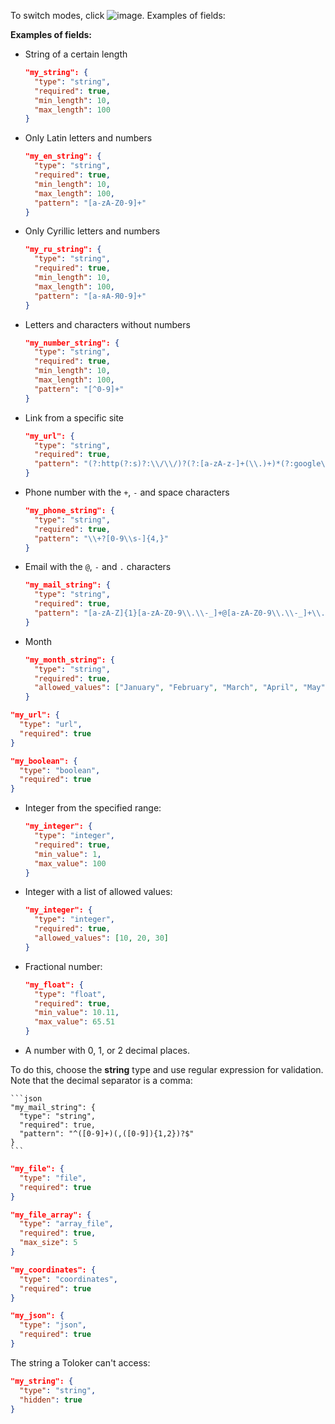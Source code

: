 To switch modes, click <img src="https://tlkfrontprod.azureedge.net/portal-production/static/uploaded/images/1675425157174/1675425157174_original_svg.svg" alt="image" />. Examples of fields:

**Examples of fields:**

<Cut title="Text in different formats">

- String of a certain length

    ```json
    "my_string": {
      "type": "string",
      "required": true,
      "min_length": 10,
      "max_length": 100
    }
    ```

- Only Latin letters and numbers

    ```json
    "my_en_string": {
      "type": "string",
      "required": true,
      "min_length": 10,
      "max_length": 100,
      "pattern": "[a-zA-Z0-9]+"
    }
    ```

- Only Cyrillic letters and numbers

    ```json
    "my_ru_string": {
      "type": "string",
      "required": true,
      "min_length": 10,
      "max_length": 100,
      "pattern": "[а-яА-Я0-9]+"
    }
    ```

- Letters and characters without numbers

    ```json
    "my_number_string": {
      "type": "string",
      "required": true,
      "min_length": 10,
      "max_length": 100,
      "pattern": "[^0-9]+"
    }
    ```

- Link from a specific site

    ```json
    "my_url": {
      "type": "string",
      "required": true,
      "pattern": "(?:http(?:s)?:\\/\\/)?(?:[a-zA-z-]+(\\.)+)*(?:google\\.com){1}(\\/|\\/[a-zA-Z-\\._~:/\\?#\\[\\]@!\\$&'\\(\\)\\*\\+,;=]+)?"
    }
    ```

- Phone number with the `+`, `-` and space characters

    ```json
    "my_phone_string": {
      "type": "string",
      "required": true,
      "pattern": "\\+?[0-9\\s-]{4,}"
    }
    ```

- Email with the `@`, `-` and `.` characters

    ```json
    "my_mail_string": {
      "type": "string",
      "required": true,
      "pattern": "[a-zA-Z]{1}[a-zA-Z0-9\\.\\-_]+@[a-zA-Z0-9\\.\\-_]+\\.[a-zA-Z]{2,}"
    }
    ```

- Month

    ```json
    "my_month_string": {
      "type": "string",
      "required": true,
      "allowed_values": ["January", "February", "March", "April", "May", "June", "July", "August", "September", "October" "November", "December"]
    }
    ```

</Cut>

<Cut title="Link">

```json
"my_url": {
  "type": "url",
  "required": true
}
```

</Cut>

<Cut title="Boolean">

```json
"my_boolean": {
  "type": "boolean",
  "required": true
}
```

</Cut>

<Cut title="Numbers">

- Integer from the specified range:

    ```json
    "my_integer": {
      "type": "integer",
      "required": true,
      "min_value": 1,
      "max_value": 100
    }
    ```

- Integer with a list of allowed values:

    ```json
    "my_integer": {
      "type": "integer",
      "required": true,
      "allowed_values": [10, 20, 30]
    }
    ```

- Fractional number:

    ```json
    "my_float": {
      "type": "float",
      "required": true,
      "min_value": 10.11,
      "max_value": 65.51
    }
    ```

- A number with 0, 1, or 2 decimal places.

To do this, choose the **string** type and use regular expression for validation. Note that the decimal separator is a comma:

    ```json
    "my_mail_string": {
      "type": "string",
      "required": true,
      "pattern": "^([0-9]+)(,([0-9]){1,2})?$"
    }
    ```

</Cut>

<Cut title="File">

```json
"my_file": {
  "type": "file",
  "required": true
}
```

</Cut>

<Cut title="Array of files">

```json
"my_file_array": {
  "type": "array_file",
  "required": true,
  "max_size": 5
}
```

</Cut>

<Cut title="Coordinates">

```json
"my_coordinates": {
  "type": "coordinates",
  "required": true
}
```

</Cut>

<Cut title="JSON">

```json
"my_json": {
  "type": "json",
  "required": true
}
```

</Cut>

<Cut title="Hidden field">

The string a Toloker can't access:

```json
"my_string": {
  "type": "string",
  "hidden": true
}
```

</Cut>